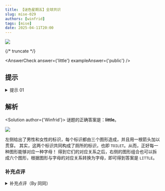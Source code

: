 ```yaml
---
title: 【谜色星期五】全球共识
slug: mise-029
authors: [winfrid]
tags: [mise]
date: 2025-04-11T20:00
---
```


![](./mise-029.assets/mise-029.webp)

{/* truncate */}

<AnswerCheck answer={'little'} exampleAnswer={'public'} />

## 提示

<details>
    <summary>提示 01</summary>

    右侧的图形是由左侧的图形经过拆分和重组得到的。左侧的图形含义是“厕所”。
</details>

## 解析

<Solution author={'Winfrid'}>
谜题的正确答案是：**little**。

![](./mise-029.assets/mise-029-sol.webp)

左侧给出了男性和女性的标识，每个标识都由三个图形造成，并且用一根箭头加以贯穿。
其实，这两个标识共同构成了厕所的标识，也即 `TOILET`。从而，正好每一种图形能够对应一种字母！
得到它们的对应关系之后，右侧的图形组合也可以拆成六个图形，根据图形与字母的对应关系转换为字母，即可得到答案是 `LITTLE`。

</Solution>

### 补充点评

<details>
    <summary>补充点评（By 同同）</summary>

    如果只是一男一女并排站着，很容易导致只想到 man 和 woman 两个词。
    因此，讨论之后，修改图片在男女两小人中间加上了一道竖线，就更像是男女厕所的标志了。

    标题的“全球共识”指卫生间标志图案在全球各地都由相同的元素组成，也暗含“公共”卫生间之意。

    答案示例 public 也是英语词组“公共”卫生间 public toilet 的第一个词。（虽然好像并不会特地强调 "public" toilet？）
</details>
